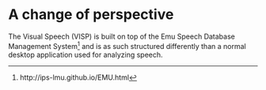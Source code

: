 
# A change of perspective

The Visual Speech (VISP) is built on top of the Emu Speech Database Management System^[http://ips-lmu.github.io/EMU.html] and is as such structured differently than a normal desktop application used for analyzing speech. 